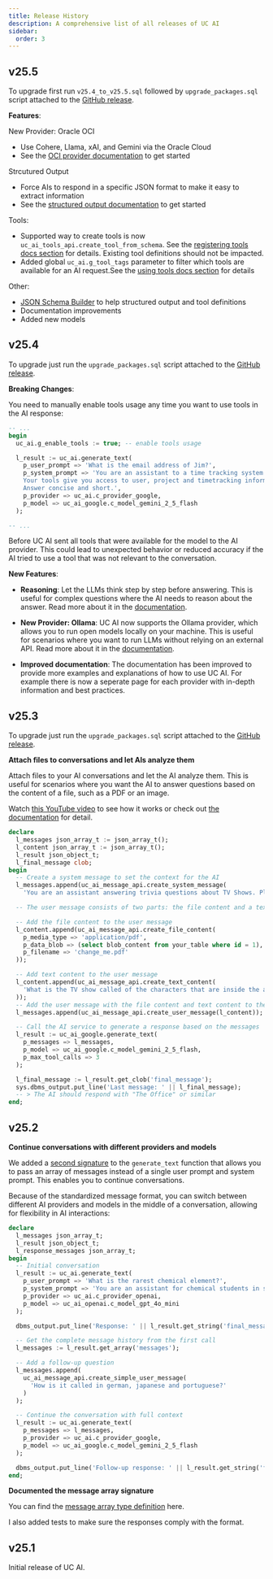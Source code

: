 ```yaml
---
title: Release History
description: A comprehensive list of all releases of UC AI
sidebar:
  order: 3
---
```


## v25.5

To upgrade first run `v25.4_to_v25.5.sql` followed by `upgrade_packages.sql` script attached to the [GitHub release](https://github.com/United-Codes/uc_ai/releases/tag/v25.5).

**Features**:

New Provider: Oracle OCI

- Use Cohere, Llama, xAI, and Gemini via the Oracle Cloud
- See the [OCI provider documentation](/products/uc-ai/docs/providers/oci/) to get started

Strcutured Output

- Force AIs to respond in a specific JSON format to make it easy to extract information
- See the [structured output documentation](/products/uc-ai/docs/guides/structured_output/) to get started

Tools:

- Supported way to create tools is now `uc_ai_tools_api.create_tool_from_schema`. See the [registering tools docs section](/products/uc-ai/docs/guides/tools/#registering-a-tool) for details. Existing tool definitions should not be impacted.
- Added global `uc_ai.g_tool_tags` parameter to filter which tools are available for an AI request.See the [using tools docs section](/products/uc-ai/docs/guides/tools/#using-tools) for details

Other:

- [JSON Schema Builder](/products/uc-ai/docs/other/json-schema/) to help structured output and tool definitions
- Documentation improvements
- Added new models

## v25.4

To upgrade just run the `upgrade_packages.sql` script attached to the [GitHub release](https://github.com/United-Codes/uc_ai/releases/tag/v25.4).

**Breaking Changes**:

You need to manually enable tools usage any time you want to use tools in the AI response:

```sql
-- ...
begin
  uc_ai.g_enable_tools := true; -- enable tools usage

  l_result := uc_ai.generate_text(
    p_user_prompt => 'What is the email address of Jim?',
    p_system_prompt => 'You are an assistant to a time tracking system.
    Your tools give you access to user, project and timetracking information.
    Answer concise and short.',
    p_provider => uc_ai.c_provider_google,
    p_model => uc_ai_google.c_model_gemini_2_5_flash
  );

-- ...
```

Before UC AI sent all tools that were available for the model to the AI provider. This could lead to unexpected behavior or reduced accuracy if the AI tried to use a tool that was not relevant to the conversation.

**New Features**:

- **Reasoning**: Let the LLMs think step by step before answering. This is useful for complex questions where the AI needs to reason about the answer. Read more about it in the [documentation](https://www.united-codes.com/products/uc-ai/docs/guides/reasoning/).

- **New Provider: Ollama**: UC AI now supports the Ollama provider, which allows you to run open models locally on your machine. This is useful for scenarios where you want to run LLMs without relying on an external API. Read more about it in the [documentation](https://www.united-codes.com/products/uc-ai/docs/providers/ollama/).

- **Improved documentation**: The documentation has been improved to provide more examples and explanations of how to use UC AI. For example there is now a seperate page for each provider with in-depth information and best practices.

## v25.3

To upgrade just run the `upgrade_packages.sql` script attached to the [GitHub release](https://github.com/United-Codes/uc_ai/releases/tag/v25.3).

**Attach files to conversations and let AIs analyze them**

Attach files to your AI conversations and let the AI analyze them. This is useful for scenarios where you want the AI to answer questions based on the content of a file, such as a PDF or an image.

Watch [this YouTube video](https://youtu.be/Hpe2RRf6usY) to see how it works or check out [the documentation](https://www.united-codes.com/products/uc-ai/docs/guides/file_analysis/) for detail.

```sql
declare
  l_messages json_array_t := json_array_t();
  l_content json_array_t := json_array_t();
  l_result json_object_t;
  l_final_message clob;
begin
  -- Create a system message to set the context for the AI
  l_messages.append(uc_ai_message_api.create_system_message(
    'You are an assistant answering trivia questions about TV Shows. Please answeer in super short sentences.'));

  -- The user message consists of two parts: the file content and a text content

  -- Add the file content to the user message
  l_content.append(uc_ai_message_api.create_file_content(
    p_media_type => 'application/pdf',
    p_data_blob => (select blob_content from your_table where id = 1),
    p_filename => 'change_me.pdf'
  ));

  -- Add text content to the user message
  l_content.append(uc_ai_message_api.create_text_content(
    'What is the TV show called of the characters that are inside the attached PDF?'
  ));
  -- Add the user message with the file content and text content to the messages array
  l_messages.append(uc_ai_message_api.create_user_message(l_content));

  -- Call the AI service to generate a response based on the messages
  l_result := uc_ai_google.generate_text(
    p_messages => l_messages,
    p_model => uc_ai_google.c_model_gemini_2_5_flash,
    p_max_tool_calls => 3
  );

  l_final_message := l_result.get_clob('final_message');
  sys.dbms_output.put_line('Last message: ' || l_final_message);
  -- > The AI should respond with "The Office" or similar
end;
```

## v25.2

**Continue conversations with different providers and models**

We added a [second signature](https://www.united-codes.com/products/uc-ai/docs/api/generate_text/#signature-2-message-array) to the `generate_text` function that allows you to pass an array of messages instead of a single user prompt and system prompt. This enables you to continue conversations.

Because of the standardized message format, you can switch between different AI providers and models in the middle of a conversation, allowing for flexibility in AI interactions:

```sql
declare
  l_messages json_array_t;
  l_result json_object_t;
  l_response_messages json_array_t;
begin
  -- Initial conversation
  l_result := uc_ai.generate_text(
    p_user_prompt => 'What is the rarest chemical element?',
    p_system_prompt => 'You are an assistant for chemical students in school.',
    p_provider => uc_ai.c_provider_openai,
    p_model => uc_ai_openai.c_model_gpt_4o_mini
  );

  dbms_output.put_line('Response: ' || l_result.get_string('final_message'));

  -- Get the complete message history from the first call
  l_messages := l_result.get_array('messages');

  -- Add a follow-up question
  l_messages.append(
    uc_ai_message_api.create_simple_user_message(
      'How is it called in german, japanese and portuguese?'
    )
  );

  -- Continue the conversation with full context
  l_result := uc_ai.generate_text(
    p_messages => l_messages,
    p_provider => uc_ai.c_provider_google,
    p_model => uc_ai_google.c_model_gemini_2_5_flash
  );

  dbms_output.put_line('Follow-up response: ' || l_result.get_string('final_message'));
end;
```

**Documented the message array signature**

You can find the [message array type definition](https://www.united-codes.com/products/uc-ai/docs/api/types/) here.

I also added tests to make sure the responses comply with the format.

## v25.1

Initial release of UC AI.
